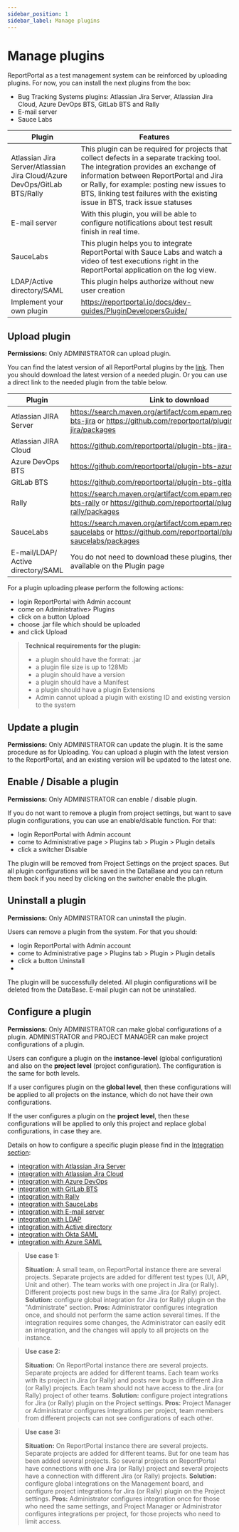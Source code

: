 ```yaml
---
sidebar_position: 1
sidebar_label: Manage plugins
---
```


# Manage plugins

ReportPortal as a test management system can be reinforced by uploading plugins.  For now, you can install the next plugins from the box:

* Bug Tracking Systems plugins: Atlassian Jira Server, Atlassian Jira Cloud, Azure DevOps BTS, GitLab BTS and Rally
* E-mail server
* Sauce Labs

| **Plugin**  | **Features**  |   
|---|---|
| Atlassian Jira Server/Atlassian Jira Cloud/Azure DevOps/GitLab BTS/Rally  |  This plugin can be required for projects that collect defects in a separate tracking tool. The integration provides an exchange of information between ReportPortal and Jira or Rally, for example: posting new issues to BTS, linking test failures with the existing issue in BTS, track issue statuses|
|E-mail server| With this plugin, you will be able to configure notifications about test result finish in real time.|
|SauceLabs| This plugin helps you to integrate ReportPortal with Sauce Labs and watch a video of test executions right in the ReportPortal application on the log view.
|LDAP/Active directory/SAML| This plugin helps authorize without new user creation|
| Implement your own plugin |https://reportportal.io/docs/dev-guides/PluginDevelopersGuide/| 
 
## Upload plugin

**Permissions:**
Only ADMINISTRATOR can upload plugin.

You can find the latest version of all ReportPortal plugins by the [link](https://search.maven.org/search?q=g:com.epam.reportportal%20plugin). Then you should download the latest version of a needed plugin. Or you can use a direct link to the needed plugin from the table below.

|Plugin  | Link to download |
| ------------- | ------------- |
| Atlassian JIRA Server  | https://search.maven.org/artifact/com.epam.reportportal/plugin-bts-jira or https://github.com/reportportal/plugin-bts-jira/packages |
| Atlassian JIRA Cloud  | https://github.com/reportportal/plugin-bts-jira-cloud/packages |
| Azure DevOps BTS  | https://github.com/reportportal/plugin-bts-azure/packages |
| GitLab BTS  | https://github.com/reportportal/plugin-bts-gitlab/packages/ |
| Rally | https://search.maven.org/artifact/com.epam.reportportal/plugin-bts-rally or https://github.com/reportportal/plugin-bts-rally/packages |
| SauceLabs | https://search.maven.org/artifact/com.epam.reportportal/plugin-saucelabs or https://github.com/reportportal/plugin-saucelabs/packages |
|E-mail/LDAP/ Active directory/SAML| You do not need to download these plugins, there are already available on the Plugin page|

<MediaViewer src="https://youtu.be/xR75Bdq3uaM" alt="Upload Plugin to our open source test reporting tool" type="video" />

For a plugin uploading please perform the following actions:
*    login ReportPortal with Admin account
*    come on Administrative> Plugins
*    click on a button Upload
*    choose .jar file which should be uploaded
*    and click Upload

> **Technical requirements for the plugin:**
>
>* a plugin should have the format: .jar 
>* a plugin file size is up to 128Mb
>* a plugin should have a version
>* a plugin should have a Manifest
>* a plugin should have a plugin Extensions
>* Admin cannot upload a plugin with existing ID and existing version to the system

## Update a plugin

**Permissions:**
Only ADMINISTRATOR can update the plugin.
It is the same procedure as for Uploading. You can upload a plugin with the latest version to the ReportPortal, and an existing version will be updated to the latest one. 

## Enable / Disable a plugin

**Permissions:**
Only ADMINISTRATOR can enable / disable plugin.

<MediaViewer src="https://youtu.be/Sj9BpnTIxW8" alt="Enable/Disable Plugin" type="video" />

If you do not want to remove a plugin from project settings, but want to save plugin configurations, you can use an enable/disable function. 
For that:
* login ReportPortal with Admin account
*    come to Administrative page > Plugins tab > Plugin > Plugin details
*    click a switcher Disable

The plugin will be removed from Project Settings on the project spaces. But all plugin configurations will be saved in the DataBase and you can return them back if you need by clicking on the switcher enable the plugin.

## Uninstall a plugin 

**Permissions:**
Only ADMINISTRATOR can uninstall the plugin.

Users can remove a plugin from the system. For that  you should:
* login ReportPortal with Admin account
*    come to Administrative page > Plugins tab > Plugin > Plugin details
*    click a button Uninstall
*    
The plugin will be successfully deleted. All plugin configurations will be deleted from the DataBase.
E-mail plugin can not be uninstalled.

## Configure a plugin

**Permissions:**
Only ADMINISTRATOR can make global configurations of a plugin.
ADMINISTRATOR and PROJECT MANAGER can make project configurations of a plugin.

Users can configure a plugin on the **instance-level** (global configuration) and also on the **project level** (project configuration). The configuration is the same for both levels.

If a user configures plugin on the **global level**, then these configurations will be applied to all projects on the instance, which do not have their own configurations.

If the user configures a plugin on the **project level**, then these configurations will be applied to only this project and replace global configurations, in case they are. 

Details on how to configure a specific plugin please find in the [Integration section](/reportportal-configuration/IntegrationViaPlugin):

* [integration with Atlassian Jira Server](/plugins/AtlassianJiraServer)
* [integration with Atlassian Jira Cloud](/plugins/AtlassianJiraCloud)
* [integration with Azure DevOps](/plugins/AzureDevOpsBTS)
* [integration with GitLab BTS](/plugins/GitLabBTS)
* [integration with Rally](/plugins/Rally)
* [integration with SauceLabs](/plugins/SauceLabs)
* [integration with E-mail server](/plugins/EmailServer)
* [integration with LDAP](/reportportal-configuration/authorization/LDAP)
* [integration with Active directory](/reportportal-configuration/authorization/ActiveDirectory)
* [integration with Okta SAML](/reportportal-configuration/authorization/SAMLProvider/OktaSAML)
* [integration with Azure SAML](/reportportal-configuration/authorization/SAMLProvider/AzureSAML)

> **Use case 1:** 
> 
> **Situation:** A small team, on ReportPortal instance there are several projects. Separate projects are added for different test types (UI, API, Unit and other). The team works with one project in Jira (or Rally). Different projects post new bugs in the same Jira (or Rally) project.
> **Solution:** configure global integration for Jira (or Rally) plugin on the "Administrate" section.
>**Pros:** Administrator configures integration once, and should not perform the same action several times. If the integration requires some changes, the Administrator can easily edit an integration, and the changes will apply to all projects on the instance.


> **Use case 2:** 
> 
> **Situation:**  On ReportPortal instance there are several projects. Separate projects are added for different teams. Each team works with its project in Jira (or Rally) and posts new bugs in different Jira (or Rally) projects. Each team should not have access to the Jira (or Rally) project of other teams.
> **Solution:** configure project integrations for Jira (or Rally) plugin on the Project settings.
>**Pros:** Project Manager or Administrator configures integrations per project, team members from different projects can not see configurations of each other.


> **Use case 3:** 
> 
> **Situation:**  On ReportPortal instance there are several projects. Separate projects are added for different teams. But for one team has been added several projects. So several projects on ReportPortal have connections with one Jira (or Rally) project and several projects have a connection with different Jira (or Rally) projects.
> **Solution:** configure global integrations on the Management board, and configure project integrations for Jira (or Rally) plugin on the Project settings.
>**Pros:** Administrator configures integration once for those who need the same settings, and Project Manager or Administrator configures integrations per project, for those projects who need to limit access.
